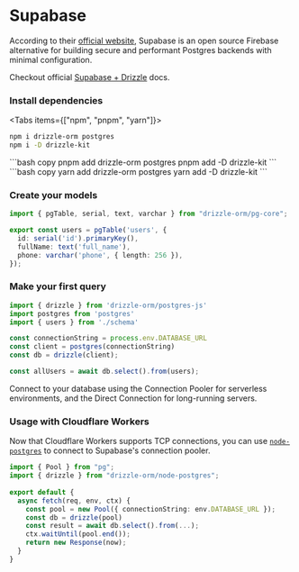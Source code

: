 
# Supabase

According to their [official website](https://supabase.com/docs),
Supabase is an open source Firebase alternative for building secure and performant Postgres backends with minimal configuration.

Checkout official [Supabase + Drizzle](https://supabase.com/docs/guides/database/connecting-to-postgres#connecting-with-drizzle) docs.

<Steps>

### Install dependencies

<Tabs items={["npm", "pnpm", "yarn"]}>
<Tab>
```bash copy
npm i drizzle-orm postgres
npm i -D drizzle-kit
```
</Tab>
<Tab>
```bash copy
pnpm add drizzle-orm postgres
pnpm add -D drizzle-kit
```
</Tab>
<Tab>
```bash copy
yarn add drizzle-orm postgres
yarn add -D drizzle-kit
```
</Tab>
</Tabs>

### Create your models

```typescript copy filename="schema.ts"
import { pgTable, serial, text, varchar } from "drizzle-orm/pg-core";

export const users = pgTable('users', {
  id: serial('id').primaryKey(),
  fullName: text('full_name'),
  phone: varchar('phone', { length: 256 }),
});
```

### Make your first query

```typescript copy filename="index.ts"
import { drizzle } from 'drizzle-orm/postgres-js'
import postgres from 'postgres'
import { users } from './schema'

const connectionString = process.env.DATABASE_URL
const client = postgres(connectionString)
const db = drizzle(client);

const allUsers = await db.select().from(users);
```

</Steps>

Connect to your database using the Connection Pooler for serverless environments, and the Direct Connection for long-running servers.

### Usage with Cloudflare Workers

Now that Cloudflare Workers supports TCP connections, you can use [`node-postgres`](./node-postgres) to connect to Supabase's connection pooler.

```typescript copy filename="worker.ts"
import { Pool } from "pg";
import { drizzle } from "drizzle-orm/node-postgres";
 
export default {
  async fetch(req, env, ctx) {
    const pool = new Pool({ connectionString: env.DATABASE_URL });
    const db = drizzle(pool)
    const result = await db.select().from(...);
    ctx.waitUntil(pool.end());
    return new Response(now);
  }
}
```

